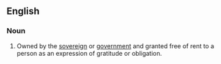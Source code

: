 ==English==

===Noun===
{{en-noun|sg=[[grace]] and [[favour]]|-}}

#{{context|British|as a modifier to a form of accomodation}} Owned by the [[sovereign]] or [[government]] and granted free of rent to a person as an expression of gratitude or obligation.